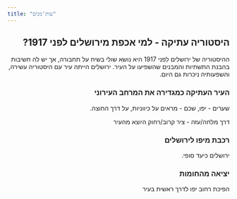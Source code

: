 ```yaml
---
title: "עות'מנים"
---
```

::: {dir="rtl"}
## היסטוריה עתיקה - למי אכפת מירושלים לפני 1917?

ההיסטוריה של ירושלים לפני 1917 היא נושא שולי בשיח על תחבורה, אך יש לה חשיבות בהבנת התשתיות והמבנים שהשפיעו על העיר. ירושלים הייתה עיר עם היסטוריה עשירה, והשפעותיה ניכרות גם היום.

### העיר העתיקה כמגדירה את המרחב העירוני
שערים - יפו, שכם - מראים על כיווניות, על דרך החוצה. 

דרך מלחה/עזה - ציר קרוב/רחוק היוצא מהעיר

### רכבת מיפו לירושלים

ירושלים כיעד סופי.

### יציאה מהחומות

הפיכת רחוב יפו לדרך ראשית בעיר
:::
